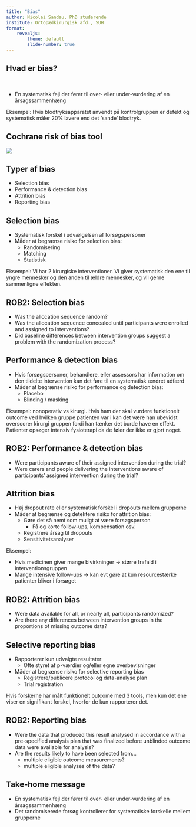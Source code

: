 ```yaml
---
title: "Bias"
author: Nicolai Sandau, PhD studerende
institute: Ortopædkirurgisk afd., SUH
format: 
    revealjs:
        theme: default
        slide-number: true
---
```



## Hvad er bias?

<br>

- En systematisk fejl der fører til over- eller under-vurdering af en årsagssammenhæng 


::: {.notes}
Eksempel: Hvis blodtryksapparatet anvendt på kontrolgruppen er defekt og systematisk måler 20% lavere end det 'sande' blodtryk.
:::


## Cochrane risk of bias tool 
![](figures/rob2.png){.absolute top=100 left=200}


## Typer af bias

* Selection bias
* Performance & detection bias
* Attrition bias
* Reporting bias

## Selection bias

* Systematisk forskel i udvælgelsen af forsøgspersoner
* Måder at begrænse risiko for selection bias:
    * Randomisering
    * Matching 
    * Statistisk 

::: {.notes}
Eksempel: Vi har 2 kirurgiske interventioner. Vi giver systematisk den ene til yngre mennesker og den anden til ældre mennesker, og vil gerne sammenligne effekten.
:::

## ROB2: Selection bias

* Was the allocation sequence random?
* Was the allocation sequence concealed until participants were enrolled and assigned to interventions?
* Did baseline differences between intervention groups suggest a problem with the randomization process?

## Performance & detection bias

* Hvis forsøgspersoner, behandlere, eller assessors har information om den tildelte intervention kan det føre til en systematisk ændret adfærd
* Måder at begrænse risiko for performance og detection bias:
    * Placebo
    * Blinding / masking

::: {.notes}
Eksempel: nonoperativ vs kirurgi. Hvis ham der skal vurdere funktionelt outcome ved hvilken gruppe patienten var i kan det være han ubevidst overscorer kirurgi gruppen fordi han tænker det burde have en effekt. 
Patienter opsøger intensiv fysioterapi da de føler der ikke er gjort noget. 
:::

## ROB2: Performance & detection bias

* Were participants aware of their assigned intervention during the
trial?
* Were carers and people delivering the interventions aware of
participants' assigned intervention during the trial?


## Attrition bias 

* Høj dropout rate eller systematisk forskel i dropouts mellem grupperne
* Måder at begrænse og detektere risiko for attrition bias:
    * Gøre det så nemt som muligt at være forsøgsperson
        * Få og korte follow-ups, kompensation osv. 
    * Registrere årsag til dropouts
    * Sensitivitetsanalyser


::: {.notes}
Eksempel: 

* Hvis medicinen giver mange bivirkninger -> større frafald i interventionsgruppen
* Mange intensive follow-ups -> kan evt gøre at kun resourcestærke patienter bliver i forsøget
:::

## ROB2: Attrition bias
* Were data available for all, or nearly all, participants randomized?
* Are there any differences between intervention groups in the proportions of missing outcome data?


## Selective reporting bias
* Rapporterer kun udvalgte resultater 
    * Ofte styret af p-værdier og/eller egne overbevisninger
* Måder at begrænse risiko for selective reporting bias
    * Registrere/publicere protocol og data-analyse plan
    * Trial registration

::: {.notes}
Hvis forskerne har målt funktionelt outcome med 3 tools, men kun det ene viser en signifikant forskel, hvorfor de kun rapporterer det. 
:::

## ROB2: Reporting bias 
* Were the data that produced this result analysed in accordance with
a pre-specified analysis plan that was finalized before unblinded outcome data were available for analysis?
* Are the results likely to have been selected from...
    * multiple eligible outcome measurements?
    * multiple eligible analyses of the data?

## Take-home message

* En systematisk fejl der fører til over- eller under-vurdering af en årsagssammenhæng
* Det randomiserede forsøg kontrollerer for systematiske forskelle mellem grupperne
 